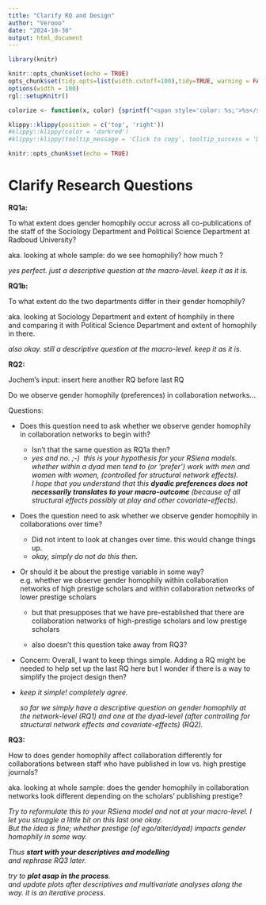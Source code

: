 ```yaml
---
title: "Clarify RQ and Design"
author: "Verooo"
date: "2024-10-30"
output: html_document
---
```


```r
library(knitr)

knitr::opts_chunk$set(echo = TRUE)
opts_chunk$set(tidy.opts=list(width.cutoff=100),tidy=TRUE, warning = FALSE, message = FALSE,comment = "#>", cache=TRUE, class.source=c("test"), class.output=c("test2"))
options(width = 100)
rgl::setupKnitr()

colorize <- function(x, color) {sprintf("<span style='color: %s;'>%s</span>", color, x) }

```

```r
klippy::klippy(position = c('top', 'right'))
#klippy::klippy(color = 'darkred')
#klippy::klippy(tooltip_message = 'Click to copy', tooltip_success = 'Done')
```

```r
knitr::opts_chunk$set(echo = TRUE)
```

# Clarify Research Questions

**RQ1a:**

To what extent does gender homophily occur across all co-publications of the staff of the Sociology Department and Political Science Department at Radboud University?

aka. looking at whole sample: do we see homophiliy? how much ?

*yes perfect. just a descriptive question at the macro-level. keep it as it is.*

**RQ1b:**

To what extent do the two departments differ in their gender homophily?

aka. looking at Sociology Department and extent of homphily in there\
and comparing it with Political Science Department and extent of homophily in there.

*also okay. still a descriptive question at the macro-level. keep it as it is.*

**RQ2:**

Jochem's input: insert here another RQ before last RQ

Do we observe gender homophily (preferences) in collaboration networks...

Questions:

-   Does this question need to ask whether we observe gender homophily in collaboration networks to begin with?

    -   Isn't that the same question as RQ1a then?
    -   *yes and no. ;-)  this is your hypothesis for your RSiena models. whether within a dyad men tend to (or 'prefer') work with men and women with women, (controlled for structural network effects).\
        I hope that you understand that this **dyadic preferences does not necessarily translates to your macro-outcome** (because of all structural effects possibly at play and other covariate-effects).*

-   Does the question need to ask whether we observe gender homophily in collaborations over time?

    -   Did not intent to look at changes over time. this would change things up.
    -   *okay, simply do not do this then.*

-   Or should it be about the prestige variable in some way?\
    e.g. whether we observe gender homophily within collaboration networks of high prestige scholars and within collaboration networks of lower prestige scholars

    -   but that presupposes that we have pre-established that there are collaboration networks of high-prestige scholars and low prestige scholars

    -   also doesn't this question take away from RQ3?

-   Concern: Overall, I want to keep things simple. Adding a RQ might be needed to help set up the last RQ here but I wonder if there is a way to simplify the project design then?

-   *keep it simple! completely agree.*

    *so far we simply have a descriptive question on gender homophily at the network-level (RQ1) and one at the dyad-level (after controlling for structural network effects and covariate-effects) (RQ2).*

**RQ3:**

How to does gender homophily affect collaboration differently for collaborations between staff who have published in low vs. high prestige journals?

aka. looking at whole sample: does the gender homophily in collaboration networks look different depending on the scholars' publishing prestige?

*Try to reformulate this to your RSiena model and not at your macro-level. I let you struggle a little bit on this last one okay.\
But the idea is fine; whether prestige (of ego/alter/dyad) impacts gender homophily in some way.*

*Thus **start with your descriptives and modelling\
**and rephrase RQ3 later.*

*try to **plot asap in the process**.\
and update plots after descriptives and multivariate analyses along the way. it is an iterative process.*

